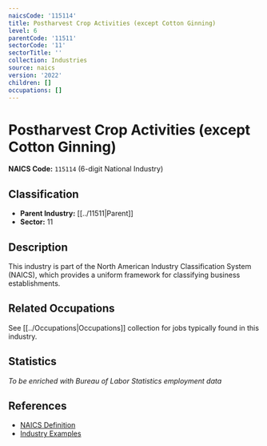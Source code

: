 ```yaml
---
naicsCode: '115114'
title: Postharvest Crop Activities (except Cotton Ginning)
level: 6
parentCode: '11511'
sectorCode: '11'
sectorTitle: ''
collection: Industries
source: naics
version: '2022'
children: []
occupations: []
---
```

# Postharvest Crop Activities (except Cotton Ginning)

**NAICS Code:** `115114` (6-digit National Industry)

## Classification

- **Parent Industry:** [[../11511|Parent]]
- **Sector:** 11

## Description

This industry is part of the North American Industry Classification System (NAICS), which provides a uniform framework for classifying business establishments.

## Related Occupations

See [[../Occupations|Occupations]] collection for jobs typically found in this industry.

## Statistics

*To be enriched with Bureau of Labor Statistics employment data*

## References

- [NAICS Definition](https://www.census.gov/naics/)
- [Industry Examples](https://www.census.gov/naics/2022NAICS/)
